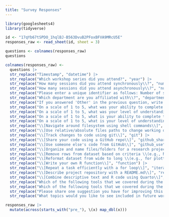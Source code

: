 ```yaml
---
title: "Survey Responses"
---
```


```r
library(googlesheets4)
library(tidyverse)
```

```r
id <- "17qYb67tSPDO_1hqlBJ-B563DvuB2PFoxBFVA9MRcU5E"
responses_raw <- read_sheet(id, sheet = 3)
```

```r
questions <- colnames(responses_raw)
questions

colnames(responses_raw) <-
  questions |> 
  str_replace("Timestamp", "datetime") |> 
  str_replace("Which workshop series did you attend?", "year") |> 
  str_replace("How many sessions did you attend synchronously\\?", "num_sync") |> 
  str_replace("How many sessions did you attend asynchronously\\?", "num_async") |> 
  str_replace("Please enter a unique identifier as follows: Number of siblings \\(as numeric\\) \\+ First two letters of the city you were born in \\(lowercase\\) \\+ First three letters of your current street \\(lowercase\\)\\.", "id") |> 
  str_replace("Which department are you affiliated with\\?", "department") |> 
  str_replace("If you answered 'Other' in the previous question, write your department name below\\.", "department_other") |> 
  str_replace("On a scale of 1 to 5, what was your ability to complete the following tasks prior to the workshop: ", "pre_ability_") |> 
  str_replace("On a scale of 1 to 5, what was your level of understanding while completing the following tasks prior to the workshop \\(if you could not do the task at all, select option 1\\): ", "pre_understand_") |> 
  str_replace("On a scale of 1 to 5, what is your ability to complete the following tasks now: ", "post_ability_") |> 
  str_replace("On a scale of 1 to 5, what is your level of understanding about these tasks now \\(if you can not do the task at all, select option 1\\): ", "post_understand_") |> 
  str_replace("\\[Navigate around filesystem using shell commands\\]", "shell") |> 
  str_replace("\\[Use relative/absolute files paths to change working directory\\]", "paths") |> 
  str_replace("\\[Track changes to code using git\\]", "git") |> 
  str_replace("\\[Share your code using a GitHub repo\\]", "github_share") |> 
  str_replace("\\[Use someone else's code from GitHub\\]", "github_use") |> 
  str_replace("\\[Organize and name files/folders for a research project\\]", "compendium") |> 
  str_replace("\\[Remove rows from dataset based on criteria \\(e.g., NAs\\)\\]", "filter") |> 
  str_replace("\\[Reformat dataset from wide to long \\(e.g., for plotting\\)\\]", "pivot") |> 
  str_replace("\\[Write your own R function\\]", "function") |> 
  str_replace("\\[Repeat a task efficiently with a for loop\\]", "iterate") |> 
  str_replace("\\[Describe project repository with a README.md\\]", "readme") |> 
  str_replace("\\[Combine descriptive text and R code using Quarto\\]", "quarto") |> 
  str_replace("Which of the following tools that we covered during the workshop have you already incorporated into your research that you were not using prior to the workshop\\?", "use_already") |> 
  str_replace("Which of the following tools that we covered during the workshop do you plan to incorporate into your research within six months after the last workshop session\\?", "use_planned") |> 
  str_replace("Please share one suggestion you have for improving this workshop series\\.", "suggestion") |> 
  str_replace("What topics would you like to see included in future workshops\\?", "future_topics")
```

```r
responses_raw |> 
  mutate(across(starts_with("pre_"), \(x) map_dbl(x)))
```

